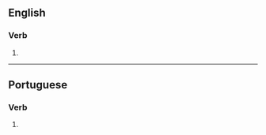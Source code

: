 ==English==

===Verb===
{{head|en|verb form}}

# {{en-third-person singular of|apologize}}

----

==Portuguese==

===Verb===
{{head|pt|verb form}}

# {{pt-verb-form-of|apologizar}}